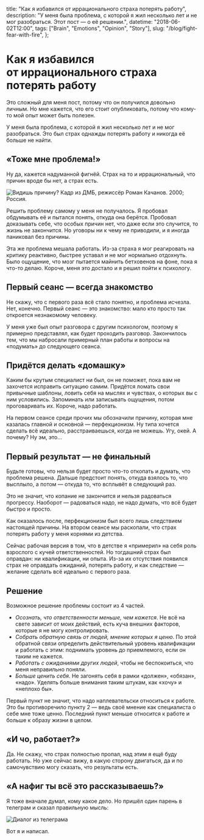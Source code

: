   title: "Как я избавился от иррационального страха потерять работу",
  description:
    "У меня была проблема, с которой я жил несколько лет и не мог разобраться. Этот пост — о её решении.",
  datetime: "2018-06-02T12:00",
  tags: ["Brain", "Emotions", "Opinion", "Story"],
  slug: "/blog/fight-fear-with-fire",
};

# Как я избавился от иррационального страха потерять работу

Это сложный для меня пост, потому что он получился довольно личным. Но мне кажется, что его стоит опубликовать, потому что кому-то мой опыт может быть полезен.

У меня была проблема, с которой я жил несколько лет и не мог разобраться. Это был страх однажды потерять работу и никогда её больше не найти.

## «Тоже мне проблема!»

Ну да, кажется надуманной фигнёй. Страх на то и иррациональный, что причин вроде бы нет, а страх есть.

![Видишь причину? Кадр из ДМБ, режиссёр Роман Качанов. 2000; Россия.](/img/notes/see.jpg)

Решить проблему самому у меня не получалось. Я пробовал обдумывать её и пытался понять, откуда она берётся. Пробовал доказывать себе, что особых причин нет, что даже если это случится, то жизнь не закончится. Но уговоры ни к чему не приводили, и я иногда паниковал без причины.

Эта же проблема мешала работать. Из-за страха я мог реагировать на критику реактивно, быстрее уставал и не мог нормально отдохнуть. Было ощущение, что мозг пытается майнить бетховенов на фоне, пока я что-то делаю. Короче, меня это достало и я решил пойти к психологу.

## Первый сеанс — всегда знакомство

Не скажу, что с первого раза всё стало понятно, и проблема исчезла. Нет, конечно. Первый сеанс — это знакомство: мало кто просто так откроется незнакомому человеку.

У меня уже был опыт разговора с другим психологом, поэтому я примерно представлял, как будет проходить разговор. Закончилось тем, что мы набросали примерный план работы и вопросы на «подумать» до следующего сеанса.

## Придётся делать «домашку»

Каким бы крутым специалист ни был, он не поможет, пока вам не захочется исправить ситуацию самим. Придётся ломать свои привычные шаблоны, ловить себя на мыслях и чувствах, о которых вы с ним условились. Запоминать или записывать ощущения, потом проговаривать их. Короче, надо работать.

На первом сеансе среди прочих мы обозначили причину, которая мне казалась главной и основной — перфекционизм. Ну типа хочется сделать всё идеально, расстраиваешься, когда не можешь. Угу, окей. А почему? Ну эм, это...

## Первый результат — не финальный

Будьте готовы, что нельзя будет просто что-то откопать и думать, что проблема решена. Дальше предстоит понять, откуда взялось то, что высплыло, а потом — откуда то, что всплывёт в следующий раз.

Это не значит, что копание не закончится и нельзя радоваться прогрессу. Наоборот — радоваться надо, не надо думать, что всё будет быстро и просто.

Как оказалось после, перфекционизм был всего лишь следствием настоящей причины. На втором сеансе мы раскопали, что страх потерять работу у меня корнями из детства.

Сейчас рабочая версия в том, что в детстве я «примерил» на себя роль взрослого с кучей ответственностей. Но тогдашний страх был оправдан: ни квалификации, ни опыта. Из-за их отсутствия появился страх не оправдать ожиданий, потерять работу, и как следствие — желание сделать всё идеально с первого раза.

## Решение

Возможное решение проблемы состоит из 4 частей.

- _Осознать, что ответственности меньше, чем кажется_. Не всё на свете зависит от моих действий, есть куча внешних факторов, которые я не могу контролировать.
- _Собрать обратную связь от людей, мнение которых я ценю_. По этой обратной связи определить действительный уровень квалификации и работать с этим: поднимать уровень до приемлемого, если он таким не кажется.
- _Работать с ожиданиями других людей_, чтобы не беспокоиться, что меня неправильно поняли.
- _Больше ценить себя_. Не загонять себя в рамки «должен», «обязан», «надо». Уделять больше внимания таким штукам, как «хочу» и «неплохо бы».

Первый пункт не значит, что надо наплевательски относиться к работе. Это бы противоречило пункту 2 — ведь своё мнение как специалиста о себе мне тоже ценно. Последний пункт меньше относится к работе и больше к образу жизни в целом.

## «И чо, работает?»

Да. Не скажу, что страх полностью пропал, над этим я ещё буду работать. Но уже сейчас вижу, в какую сторону двигаться, да и по самочувствию могу сказать, что результаты есть.

## «А нафиг ты всё это рассказываешь?»

Я тоже вначале думал, кому какое дело. Но пришёл один парень в телеграм и сказал правильную мысль:

![Диалог из телеграма](/img/notes/insight.jpg)

Вот я и написал.
